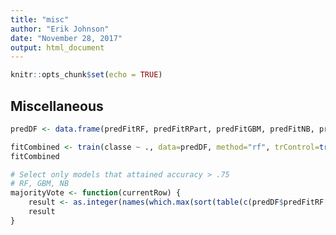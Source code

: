 ```yaml
---
title: "misc"
author: "Erik Johnson"
date: "November 28, 2017"
output: html_document
---
```


```r
knitr::opts_chunk$set(echo = TRUE)
```

## Miscellaneous

```r
predDF <- data.frame(predFitRF, predFitRPart, predFitGBM, predFitNB, predFitLDA, classe = testing$classe)
```

```r
fitCombined <- train(classe ~ ., data=predDF, method="rf", trControl=trainControl(method="cv",10))
fitCombined
```

```r
# Select only models that attained accuracy > .75
# RF, GBM, NB
majorityVote <- function(currentRow) {
    result <- as.integer(names(which.max(sort(table(c(predDF$predFitRF[currentRow], predDF$predFitGBM[currentRow], predDF$predFitNB[currentRow])), decreasing=TRUE)))[1])
    result
}
```